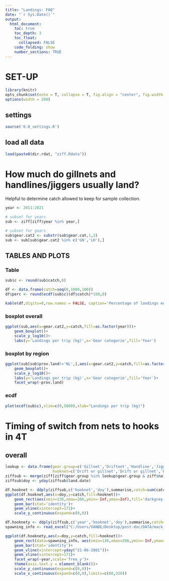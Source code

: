 ```yaml
---
title: "Landings: FAQ"
date: "`r Sys.Date()`"
output:
  html_document:
    toc: true
    toc_depth: 3
    toc_float:
      collapsed: FALSE
    code_folding: show
    number_sections: TRUE
---
```


# SET-UP
```r
library(knitr)
opts_chunk$set(echo = T, collapse = T, fig.align = "center", fig.width = 9, fig.height = 6)
options(width = 200)
```    

## settings
```r
source('0.0_settings.R')
```

## load all data
```r
load(paste0(dir.rdat, "ziff.Rdata"))
```

# How much do gillnets and handlines/jiggers usually land?
Helpful to determine catch allowed to keep for sample collection.
```r
year <- 2011:2021

# subset for years
sub <- ziff[ziff$year %in% year,]

# subset for gears
sub$gear.cat2 <- substr(sub$gear.cat,1,2)
sub <- sub[sub$gear.cat2 %in% c('GN','LH'),]
```

## TABLES AND PLOTS {.tabset}

### Table
```r
sub$c <- round(sub$catch,0)

df <- data.frame(catch=seq(0,1000,100))
df$perc <- round(ecdf(sub$c)(df$catch)*100,0)

kable(df,digits=0,row.names = FALSE, caption='Percentage of landings equal to or lower than indicated')

```

### boxplot overall
```r
ggplot(sub,aes(x=gear.cat2,y=catch,fill=as.factor(year)))+
    geom_boxplot()+
    scale_y_log10()+
    labs(y='Landings per trip (kg)',x='Gear categorie',fill='Year')
```

### boxplot by region
```r
ggplot(sub[sub$prov.land!='NL',],aes(x=gear.cat2,y=catch,fill=as.factor(year)))+
    geom_boxplot()+
    scale_y_log10()+
    labs(y='Landings per trip (kg)',x='Gear categorie',fill='Year')+
    facet_wrap(~prov.land)

```

### ecdf
```r
plot(ecdf(sub$c),xlim=c(0,5000),xlab="Landings per trip (kg)")
```

# Timing of switch from nets to hooks in 4T

## overall
```r
lookup <- data.frame(gear.group=c('Gillnet','Driftnet','Handline','Jigger'),
                     hooknet=c('Drift or gillnet','Drift or gillnet','Handline or jigger','Handline or jigger'))
ziffsub <- merge(ziff[ziff$gear.group %in% lookup$gear.group & ziff$nafo=='4T' & !is.na(ziff$gear.group) & !is.na(ziff$nafo),],lookup,all.x=TRUE)
ziffsub$doy <- yday(ziffsub$land.date)

df.hooknet <- ddply(ziffsub,c('hooknet','doy'),summarise,catch=sum(catch,na.rm=T))
ggplot(df.hooknet,aes(x=doy,y=catch,fill=hooknet))+
    geom_rect(aes(xmin=136,xmax=206,ymin=-Inf,ymax=Inf),fill='darkgrey',alpha=0.5)+ # dates from resdoc egg survey Lehoux
    geom_bar(stat='identity')+
    geom_vline(xintercept=171)+
    scale_y_continuous(expand=c(0,0))

```

```r
df.hooknety <- ddply(ziffsub,c('year','hooknet','doy'),summarise,catch=sum(catch,na.rm=T))
spawning_info <- read_excel("C:/Users/VANBE/Desktop/post-doc/DATA/mack_eggs_biochem/data/spawning_info.xlsx")

ggplot(df.hooknety,aes(x=doy,y=catch,fill=hooknet))+
    geom_rect(data=spawning_info, aes(xmin=136,xmax=206,ymin=-Inf,ymax=Inf),fill='darkgrey',alpha=0.5)+
    geom_bar(stat='identity')+
    geom_vline(xintercept=yday("21-06-2001"))+
    geom_vline(xintercept=171)+
    facet_wrap(~year,scale='free_y')+
    theme(axis.text.y = element_blank())+
    scale_y_continuous(expand=c(0,0))+
    scale_x_continuous(expand=c(0,0),limits=c(80,320))
```